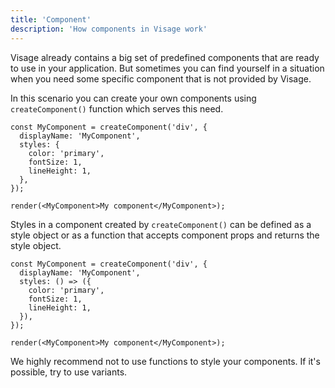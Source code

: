 ```yaml
---
title: 'Component'
description: 'How components in Visage work'
---
```


Visage already contains a big set of predefined components that are ready to use in your application. But sometimes you can find yourself in a situation when you need some specific component that is not provided by Visage.

In this scenario you can create your own components using `createComponent()` function which serves this need.

```tsx live noInline expanded codesandbox=custom-visage-component-k4c03
const MyComponent = createComponent('div', {
  displayName: 'MyComponent',
  styles: {
    color: 'primary',
    fontSize: 1,
    lineHeight: 1,
  },
});

render(<MyComponent>My component</MyComponent>);
```

Styles in a component created by `createComponent()` can be defined as a style object or as a function that accepts component props and returns the style object.

```tsx live noInline expanded codesandbox=custom-visage-component-with-styles-as-function-53gxv
const MyComponent = createComponent('div', {
  displayName: 'MyComponent',
  styles: () => ({
    color: 'primary',
    fontSize: 1,
    lineHeight: 1,
  }),
});

render(<MyComponent>My component</MyComponent>);
```

<Message status="warning">
  We highly recommend not to use functions to style your components. If
  it&apos;s possible, try to use variants.
</Message>
